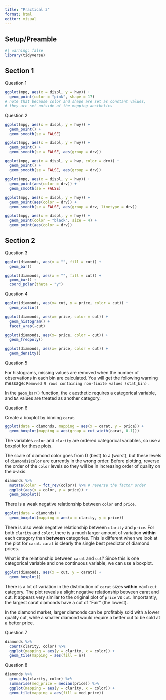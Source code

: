 ```yaml
---
title: "Practical 3"
format: html
editor: visual
---
```


## Setup/Preamble

```r
#| warning: false
library(tidyverse)
```

## Section 1

Question 1

```r
ggplot(mpg, aes(x = displ, y = hwy)) +
  geom_point(color = "pink", shape = 17)
# note that because color and shape are set as constant values,
# they are set outside of the mapping aesthetics
```

Question 2

```r
ggplot(mpg, aes(x = displ, y = hwy)) +
  geom_point() +
  geom_smooth(se = FALSE)
```

```r
ggplot(mpg, aes(x = displ, y = hwy)) +
  geom_point() +
  geom_smooth(se = FALSE, aes(group = drv))
```

```r
ggplot(mpg, aes(x = displ, y = hwy, color = drv)) +
  geom_point() +
  geom_smooth(se = FALSE, aes(group = drv))
```

```r
ggplot(mpg, aes(x = displ, y = hwy)) +
  geom_point(aes(color = drv)) +
  geom_smooth(se = FALSE)
```

```r
ggplot(mpg, aes(x = displ, y = hwy)) +
  geom_point(aes(color = drv)) +
  geom_smooth(se = FALSE, aes(group = drv, linetype = drv))
```

```r
ggplot(mpg, aes(x = displ, y = hwy)) +
  geom_point(color = "black", size = 4) +
  geom_point(aes(color = drv)) 
```

## Section 2

Question 3

```r
ggplot(diamonds, aes(x = "", fill = cut)) +
  geom_bar()

ggplot(diamonds, aes(x = "", fill = cut)) +
  geom_bar() + 
  coord_polar(theta = "y")
```

Question 4

```r
ggplot(diamonds, aes(x= cut, y = price, color = cut)) +
  geom_violin()
```

```r
ggplot(diamonds, aes(x= price, color = cut)) +
  geom_histogram() +
  facet_wrap(~cut)
```

```r
ggplot(diamonds, aes(x= price, color = cut)) +
  geom_freqpoly()
```

```r
ggplot(diamonds, aes(x= price, color = cut)) +
  geom_density()
```

Question 5

For histograms, missing values are removed when the number of observations in each bin are calculated. You will get the following warning message: `Removed 9 rows containing non-finite values (stat_bin).`

In the `geom_bar()` function, the `x` aesthetic requires a categorical variable, and `NA` values are treated as another category.

Question 6

Create a boxplot by binning `carat`.

```r
ggplot(data = diamonds, mapping = aes(x = carat, y = price)) +
  geom_boxplot(mapping = aes(group = cut_width(carat, 0.1)))
```

The variables `color` and `clarity` are ordered categorical variables, so use a boxplot for these plots.

The scale of diamond color goes from D (best) to J (worst), but these levels of `diamonds$color` are currently in the wrong order. Before plotting, reverse the order of the `color` levels so they will be in increasing order of quality on the x-axis.

```r
diamonds %>%
  mutate(color = fct_rev(color)) %>% # reverse the factor order
  ggplot(aes(x = color, y = price)) +
  geom_boxplot()
```

There is a weak negative relationship between `color` and `price`.

```r
ggplot(data = diamonds) +
  geom_boxplot(mapping = aes(x = clarity, y = price))
```

There is also weak negative relationship between `clarity` and `price`. For both `clarity` and `color`, there is a much larger amount of variation **within** each category than **between** categories. This is different when we look at the plot for `carat`. `carat` is clearly the single best predictor of diamond prices.

What is the relationship between `carat` and `cut`? Since this is one categorical variable and one continuous variable, we can use a boxplot.

```r
ggplot(diamonds, aes(x = cut, y = carat)) +
  geom_boxplot()
```

There is a lot of variation in the distribution of `carat` sizes **within** each `cut` category. The plot reveals a slight negative relationship between carat and cut. It appears very similar to the original plot of `price` vs `cut`. Importantly, the largest carat diamonds have a cut of “Fair” (the lowest).

In the diamond market, larger diamonds can be profitably sold with a lower quality cut, while a smaller diamond would require a better cut to be sold at a better price.

Question 7

```r
diamonds %>%
  count(clarity, color) %>%
  ggplot(mapping = aes(y = clarity, x = color)) +
  geom_tile(mapping = aes(fill = n))
```

Question 8

```r
diamonds %>%
  group_by(clarity, color) %>%
  summarise(med_price = median(price)) %>%
  ggplot(mapping = aes(y = clarity, x = color)) +
  geom_tile(mapping = aes(fill = med_price))
```